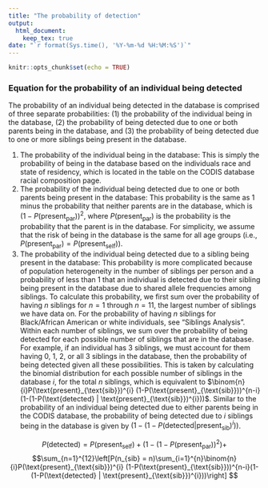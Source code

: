 ```yaml
---
title: "The probability of detection"
output: 
  html_document: 
    keep_tex: true
date: "`r format(Sys.time(), '%Y-%m-%d %H:%M:%S')`"
---
```


```r
knitr::opts_chunk$set(echo = TRUE)
```
### Equation for the probability of an individual being detected

The probability of an individual being detected in the database is comprised of three separate probabilities: (1) the probability of the individual being in the database, (2) the probability of being detected due to one or both parents being in the database, and (3) the probability of being detected due to one or more siblings being present in the database. \smallskip

(1) The probability of the individual being in the database: This is simply the probability of being in the database based on the individuals race and state of residency, which is located in the table on the CODIS database racial composition page. \
(2) The probability of the individual being detected due to one or both parents being present in the database: This probability is the same as 1 minus the probability that neither parents are in the database, which is $(1-P(\text{present}_\text{par}))^2$, where $P(\text{present}_\text{par})$ is the probability is the probability that the parent is in the database. For simplicity, we assume that the risk of being in the database is the same for all age groups (i.e., $P(\text{present}_\text{par}) = P(\text{present}_\text{self})$). \
(3) The probability of the individual being detected due to a sibling being present in the database: This probability is more complicated because of population heterogeneity in the number of siblings per person and a probability of less than 1 that an individual is detected due to their sibling being present in the database due to shared allele frequencies among siblings. To calculate this probability, we first sum over the probability of having $n$ siblings for $n=1$ through $n=11$, the largest number of siblings we have data on. For the probability of having $n$ siblings for Black/African American or white individuals, see "Siblings Analysis". Within each number of siblings, we sum over the probability of being detected for each possible number of siblings that are in the database. For example, if an individual has 3 siblings, we must account for them having 0, 1, 2, or all 3 siblings in the database, then the probability of being detected given all these possibilities. This is taken by calculating the binomial distribution for each possible number of siblings in the database $i$, for the total $n$ siblings, which is equivalent to  $\binom{n}{i}P(\text{present}_{\text{sib}})^{i} (1-P(\text{present}_{\text{sib}}))^{n-i}(1-(1-P(\text{detected} | \text{present}_{\text{sib}})^{i}))$. Similar to the probability of an individual being detected due to either parents being in the CODIS database, the probability of being detected due to $i$ siblings being in the database is given by $(1-(1-P(\text{detected} | \text{present}_{\text{sib}})^{i}))$. \


$$P(\text{detected}) = P(\text{present}_{\text{self}}) + 
(1-(1-P(\text{present}_\text{par}))^2) + $$
$$\sum_{n=1}^{12}\left[P(n_{sib} = n)\sum_{i=1}^{n}\binom{n}{i}P(\text{present}_{\text{sib}})^{i} (1-P(\text{present}_{\text{sib}}))^{n-i}(1-(1-P(\text{detected} | \text{present}_{\text{sib}})^{i}))\right]
$$







